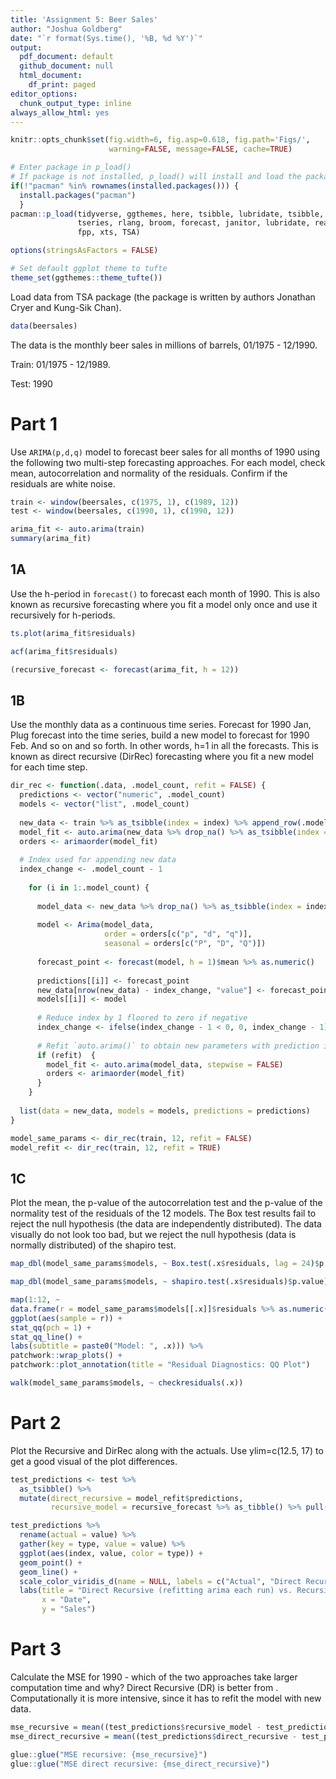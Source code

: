 ```yaml
---
title: 'Assignment 5: Beer Sales'
author: "Joshua Goldberg"
date: "`r format(Sys.time(), '%B, %d %Y')`"
output:
  pdf_document: default
  github_document: null
  html_document:
    df_print: paged
editor_options:
  chunk_output_type: inline
always_allow_html: yes
---
```


```r
knitr::opts_chunk$set(fig.width=6, fig.asp=0.618, fig.path='Figs/',
                      warning=FALSE, message=FALSE, cache=TRUE)
```

```r
# Enter package in p_load()
# If package is not installed, p_load() will install and load the package
if(!"pacman" %in% rownames(installed.packages())) {
  install.packages("pacman")
  }
pacman::p_load(tidyverse, ggthemes, here, tsibble, lubridate, tsibble, zoo,
               tseries, rlang, broom, forecast, janitor, lubridate, readxl,
               fpp, xts, TSA)

options(stringsAsFactors = FALSE)

# Set default ggplot theme to tufte
theme_set(ggthemes::theme_tufte())
```

Load data from TSA package (the package is written by authors Jonathan Cryer and Kung-Sik Chan).

```r
data(beersales)
```

The data is the monthly beer sales in millions of barrels, 01/1975 - 12/1990.

Train: 01/1975 - 12/1989.

Test: 1990

# Part 1

Use `ARIMA(p,d,q)` model to forecast beer sales for all months of 1990 using the following two multi-step forecasting approaches. For each model, check mean, autocorrelation and normality of the residuals. Confirm if the residuals are white noise.

```r
train <- window(beersales, c(1975, 1), c(1989, 12))
test <- window(beersales, c(1990, 1), c(1990, 12))
```

```r
arima_fit <- auto.arima(train)
summary(arima_fit)
```

## 1A 

Use the h-period in `forecast()` to forecast each month of 1990. This is also known as recursive forecasting where you fit a model only once and use it recursively for h-periods.

```r
ts.plot(arima_fit$residuals)
```

```r
acf(arima_fit$residuals)
```

```r
(recursive_forecast <- forecast(arima_fit, h = 12))
```

## 1B

Use the monthly data as a continuous time series. Forecast for 1990 Jan, Plug forecast into the time series, build a new model to forecast for 1990 Feb. And so on and so forth. In other words, h=1 in all the forecasts. This is known as direct recursive (DirRec) forecasting where you fit a new model for each time step.

```r
dir_rec <- function(.data, .model_count, refit = FALSE) {
  predictions <- vector("numeric", .model_count)
  models <- vector("list", .model_count)
  
  new_data <- train %>% as_tsibble(index = index) %>% append_row(.model_count)
  model_fit <- auto.arima(new_data %>% drop_na() %>% as_tsibble(index = index) %>% as.ts())
  orders <- arimaorder(model_fit)
  
  # Index used for appending new data
  index_change <- .model_count - 1
  
    for (i in 1:.model_count) {
      
      model_data <- new_data %>% drop_na() %>% as_tsibble(index = index) %>% as.ts()
      
      model <- Arima(model_data,
                     order = orders[c("p", "d", "q")],
                     seasonal = orders[c("P", "D", "Q")])
      
      forecast_point <- forecast(model, h = 1)$mean %>% as.numeric()
      
      predictions[[i]] <- forecast_point
      new_data[nrow(new_data) - index_change, "value"] <- forecast_point
      models[[i]] <- model
      
      # Reduce index by 1 floored to zero if negative
      index_change <- ifelse(index_change - 1 < 0, 0, index_change - 1)
      
      # Refit `auto.arima()` to obtain new parameters with prediction in consideration 
      if (refit)  {
        model_fit <- auto.arima(model_data, stepwise = FALSE)
        orders <- arimaorder(model_fit)
      }
    }
  
  list(data = new_data, models = models, predictions = predictions)
}

model_same_params <- dir_rec(train, 12, refit = FALSE)
model_refit <- dir_rec(train, 12, refit = TRUE)
```

## 1C

Plot the mean, the p-value of the autocorrelation test and the p-value of the normality test of the residuals of the 12 models. The Box test results fail to reject the null hypothesis (the data are independently distributed). The data visually do not look too bad, but we reject the null hypothesis (data is normally distributed) of the shapiro test.

```r
map_dbl(model_same_params$models, ~ Box.test(.x$residuals, lag = 24)$p.value) %>% plot()

map_dbl(model_same_params$models, ~ shapiro.test(.x$residuals)$p.value) %>% plot()

map(1:12, ~
data.frame(r = model_same_params$models[[.x]]$residuals %>% as.numeric()) %>% 
ggplot(aes(sample = r)) +
stat_qq(pch = 1) +
stat_qq_line() +
labs(subtitle = paste0("Model: ", .x))) %>%
patchwork::wrap_plots() +
patchwork::plot_annotation(title = "Residual Diagnostics: QQ Plot")

walk(model_same_params$models, ~ checkresiduals(.x))
```

# Part 2

Plot the Recursive and DirRec along with the actuals. Use ylim=c(12.5, 17) to get a good visual of the plot differences.

```r
test_predictions <- test %>%
  as_tsibble() %>% 
  mutate(direct_recursive = model_refit$predictions,
         recursive_model = recursive_forecast %>% as_tibble() %>% pull(`Point Forecast`))

test_predictions %>%
  rename(actual = value) %>% 
  gather(key = type, value = value) %>% 
  ggplot(aes(index, value, color = type)) +
  geom_point() +
  geom_line() +
  scale_color_viridis_d(name = NULL, labels = c("Actual", "Direct Recursive", "Recursive")) +
  labs(title = "Direct Recursive (refitting arima each run) vs. Recursive",
       x = "Date",
       y = "Sales")
```

# Part 3

Calculate the MSE for 1990 - which of the two approaches take larger computation time and why? Direct Recursive (DR) is better from . Computationally it is more intensive, since it has to refit the model with new data.

```r
mse_recursive = mean((test_predictions$recursive_model - test_predictions$value)^2)
mse_direct_recursive = mean((test_predictions$direct_recursive - test_predictions$value)^2)

glue::glue("MSE recursive: {mse_recursive}")
glue::glue("MSE direct recursive: {mse_direct_recursive}")
```




